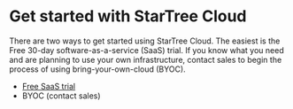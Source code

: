 # Get started with StarTree Cloud

There are two ways to get started using StarTree Cloud. The easiest is the Free 30-day software-as-a-service (SaaS) trial. If you know what you need and are planning to use your own infrastructure, contact sales to begin the process of using bring-your-own-cloud (BYOC).

* [Free SaaS trial](get-started-with-startree-cloud/saas_trial)
* BYOC (contact sales)